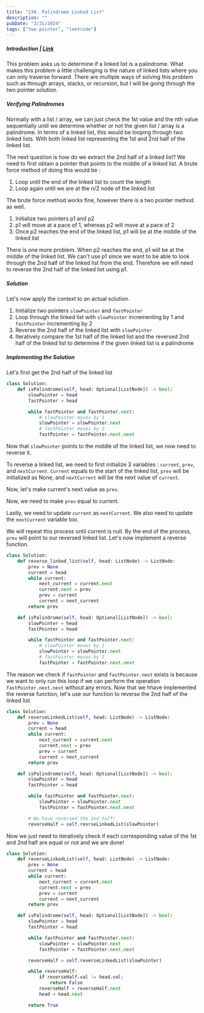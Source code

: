 ```yaml
---
title: "234. Palindrome Linked List"
description: ""
pubDate: "3/31/2024"
tags: ["two pointer", "leetcode"]
---
```



##### Introduction | [Link](https://leetcode.com/problems/palindrome-linked-list/description/)

This problem asks us to determine if a linked list is a palindrome. What makes this problem a little challenging is the nature of linked lists where you can only traverse forward. There are multiple ways of solving this problem such as through arrays, stacks, or recursion, but I will be going through the two pointer solution.

##### Verifying Palindromes

Normally with a list / array, we can just check the 1st value and the nth value sequentially until we determine whether or not the given list / array is a palindrome. In terms of a linked list, this would be looping through two linked lists. With both linked list representing the 1st and 2nd half of the linked list.

The next question is how do we extract the 2nd half of a linked list? We need to first obtain a pointer that points to the middle of a linked list. A brute force method of doing this would be :

1. Loop until the end of the linked list to count the length
2. Loop again until we are at the n/2 node of the linked list

The brute force method works fine, however there is a two pointer method as well.

1. Initialize two pointers p1 and p2
2. p1 will move at a pace of 1, whereas p2 will move at a pace of 2
3. Once p2 reaches the end of the linked list, p1 will be at the middle of the linked list

There is one more problem. When p2 reaches the end, p1 will be at the middle of the linked list. We can't use p1 since we want to be able to look through the 2nd half of the linked list from the end. Therefore we will need to reverse the 2nd half of the linked list using p1.

##### Solution

Let's now apply the context to an actual solution.

1. Initialize two pointers `slowPointer` and `fastPointer`
2. Loop through the linked list with `slowPointer` incrementing by 1 and `fastPointer` incrementing by 2
3. Reverse the 2nd half of the linked list with `slowPointer`
4. Iteratively compare the 1st half of the linked list and the reversed 2nd half of the linked list to determine if the given linked list is a palindrome

##### Implementing the Solution

Let's first get the 2nd half of the linked list

```python
class Solution:
    def isPalindrome(self, head: Optional[ListNode]) -> bool:
        slowPointer = head
        fastPointer = head

        while fastPointer and fastPointer.next:
            # slowPointer moves by 1
            slowPointer = slowPointer.next
            # fastPointer moves by 2
            fastPointer = fastPointer.next.next
```

Now that `slowPointer` points to the middle of the linked list, we now need to reverse it.

To reverse a linked list, we need to first initialize 3 variables : `current`, `prev`, and `nextCurrent`. `Current` equals to the start of the linked list, `prev` will be initialized as None, and `nextCurrent` will be the next value of `current`.

<Figure src="/234-palindrome-ll/rev-1.PNG"></Figure>

Now, let's make current's next value as `prev`.

<Figure src="/234-palindrome-ll/rev-2.PNG"></Figure>

Now, we need to make `prev` equal to current.

<Figure src="/234-palindrome-ll/rev-3.PNG"></Figure>

Lastly, we need to update `current` as `nextCurrent`. We also need to update the `nextCurrent` variable too.

<Figure src="/234-palindrome-ll/rev-4.PNG"></Figure>

We will repeat this process until current is null. By the end of the process, `prev` will point to our reversed linked list. Let's now implement a reverse function.

```python
class Solution:
    def reverse_linked_list(self, head: ListNode) -> ListNode:
        prev = None
        current = head
        while current:
            next_current = current.next
            current.next = prev
            prev = current
            current = next_current
        return prev

    def isPalindrome(self, head: Optional[ListNode]) -> bool:
        slowPointer = head
        fastPointer = head

        while fastPointer and fastPointer.next:
            # slowPointer moves by 1
            slowPointer = slowPointer.next
            # fastPointer moves by 2
            fastPointer = fastPointer.next.next
```

The reason we check if `fastPointer` and `fastPointer.next` exists is because we want to only run this loop if we can perform the operation `fastPointer.next.next` without any errors. Now that we hhave implemented the reverse function, let's use our function to reverse the 2nd half of the linked list.

```python
class Solution:
    def reverseLinkedList(self, head: ListNode) -> ListNode:
        prev = None
        current = head
        while current:
            next_current = current.next
            current.next = prev
            prev = current
            current = next_current
        return prev

    def isPalindrome(self, head: Optional[ListNode]) -> bool:
        slowPointer = head
        fastPointer = head

        while fastPointer and fastPointer.next:
            slowPointer = slowPointer.next
            fastPointer = fastPointer.next.next

        # We have reversed the 2nd half!
        reverseHalf = self.revrseLinkedList(slowPointer)
```

Now we just need to iteratively check if each corresponding value of the 1st and 2nd half are equal or not and we are done!

```python
class Solution:
    def reverseLinkedList(self, head: ListNode) -> ListNode:
        prev = None
        current = head
        while current:
            next_current = current.next
            current.next = prev
            prev = current
            current = next_current
        return prev

    def isPalindrome(self, head: Optional[ListNode]) -> bool:
        slowPointer = head
        fastPointer = head

        while fastPointer and fastPointer.next:
            slowPointer = slowPointer.next
            fastPointer = fastPointer.next.next

        reverseHalf = self.reverseLinkedList(slowPointer)

        while reverseHalf:
            if reverseHalf.val != head.val:
                return False
            reverseHalf = reverseHalf.next
            head = head.next

        return True

```
